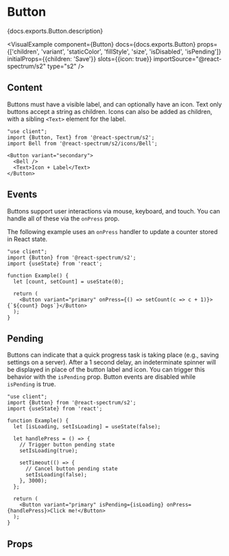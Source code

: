 

# Button

<PageDescription>{docs.exports.Button.description}</PageDescription>

<VisualExample
  component={Button}
  docs={docs.exports.Button}
  props={['children', 'variant', 'staticColor', 'fillStyle', 'size', 'isDisabled', 'isPending']}
  initialProps={{children: 'Save'}}
  slots={{icon: true}}
  importSource="@react-spectrum/s2"
  type="s2" />

## Content

Buttons must have a visible label, and can optionally have an icon. Text only buttons accept a string
as children. Icons can also be added as children, with a sibling `<Text>` element for the label.

```tsx render expanded
"use client";
import {Button, Text} from '@react-spectrum/s2';
import Bell from '@react-spectrum/s2/icons/Bell';

<Button variant="secondary">
  <Bell />
  <Text>Icon + Label</Text>
</Button>
```

## Events

Buttons support user interactions via mouse, keyboard, and touch. You can handle all of these via the `onPress`
prop.

The following example uses an `onPress` handler to update a counter stored in React state.

```tsx render hideImports
"use client";
import {Button} from '@react-spectrum/s2';
import {useState} from 'react';

function Example() {
  let [count, setCount] = useState(0);

  return (
    <Button variant="primary" onPress={() => setCount(c => c + 1)}>{`${count} Dogs`}</Button>
  );
}
```

## Pending

Buttons can indicate that a quick progress task is taking place (e.g., saving settings on a server). After a 1 second delay, an indeterminate spinner will be displayed in place of the button label and icon. You can trigger this behavior with the `isPending` prop. Button events are disabled while `isPending` is true.

```tsx render
"use client";
import {Button} from '@react-spectrum/s2';
import {useState} from 'react';

function Example() {
  let [isLoading, setIsLoading] = useState(false);

  let handlePress = () => {
    // Trigger button pending state
    setIsLoading(true);

    setTimeout(() => {
      // Cancel button pending state
      setIsLoading(false);
    }, 3000);
  };

  return (
    <Button variant="primary" isPending={isLoading} onPress={handlePress}>Click me!</Button>
  );
}
```

## Props

<PropTable component={docs.exports.Button} links={docs.links} />
